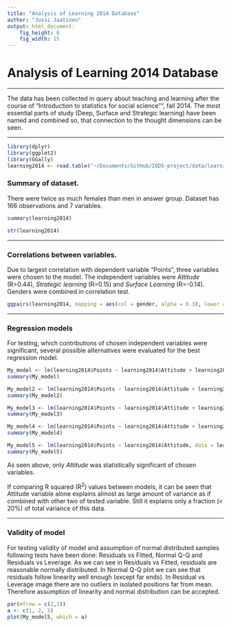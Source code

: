 ```yaml
---
title: "Analysis of Learning 2014 Database"
author: "Jussi Jaatinen"
output: html_document: 
    fig_height: 8
    fig_width: 15
---
```


# Analysis of Learning 2014 Database
*** 

The data has been collected in query about teaching and learning after the course of "Introduction to statistics for social science"", fall 2014. The most essential parts of study (Deep, Surface and Strategic learning) have been named and combined so, that connection to the thought dimensions can be seen.

***

```r
library(dplyr)
library(ggplot2)
library(GGally)
learning2014 <- read.table("~/Documents/GitHub/IODS-project/data/learning2014.txt")
```
### Summary of dataset. 

There were twice as much females than men in answer group. Dataset has 166 observations and 7 variables.

```r
summary(learning2014)
```

```r
str(learning2014)
```

***
### Correlations between variables. 

Due to largest correlation with dependent variable "Points", three variables were chosen to the model. The independent variables were _Attitude_ (R=0.44), _Strategic learning_ (R=0.15) and _Surface Learning_ (R=-0.14). Genders were combined in correlation test.

```r
ggpairs(learning2014, mapping = aes(col = gender, alpha = 0.3), lower = list(combo = wrap("facethist", bins = 20)))

```
 
*** 

### Regression models

For testing, which contributions of chosen independent variables were significant, several possible alternatives were evaluated for the best regression model.


```r
My_model <- lm(learning2014$Points ~ learning2014$Attitude + learning2014$stra + learning2014$surf, data = learning2014)
summary(My_model)

My_model2 <- lm(learning2014$Points ~ learning2014$Attitude + learning2014$stra, data = learning2014)
summary(My_model2)

My_model3 <- lm(learning2014$Points ~ learning2014$Attitude + learning2014$surf, data = learning2014)
summary(My_model3)

My_model4 <- lm(learning2014$Points ~ learning2014$Attitude + learning2014$stra + learning2014$gender, data = learning2014)
summary(My_model4)

My_model5 <- lm(learning2014$Points ~ learning2014$Attitude, data = learning2014)
summary(My_model5)
```


As seen above, only _Attitude_ was statistically significant of chosen variables.

If comparing R squared (R^2^) values between models, it can be seen that Attitude variable alone explains almost as large amount of variance as if combined with other two of tested variable. Still it explains only a fraction (< 20%) of total variance of this data.

***
### Validity of model

For testing validity of model and assumption of normal distributed samples following tests have been done: Residuals vs Fitted, Normal Q-Q and Residuals vs Leverage. As we can see in Residuals vs Fitted, residuals are reasonable normally distributed. In Normal Q-Q plot we can see that residuals follow linearity well enough (except far ends). In Residual vs Leverage image there are no outliers in isolated positions far from mean. Therefore assumption of linearity and normal distribution can be accepted. 

```r
par(mfrow = c(2,2))
a <- c(1, 2, 5)
plot(My_model5, which = a)
```

